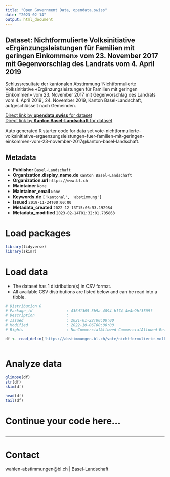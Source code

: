 ```yaml
---
title: "Open Government Data, opendata.swiss"
date: "2023-02-14"
output: html_document
---
```


## Dataset: Nichtformulierte Volksinitiative «Ergänzungsleistungen für Familien mit geringen Einkommen» vom 23. November 2017 mit Gegenvorschlag des Landrats vom 4. April 2019

Schlussresultate der kantonalen Abstimmung 'Nichtformulierte Volksinitiative «Ergänzungsleistungen für Familien mit geringen Einkommen» vom 23. November 2017 mit Gegenvorschlag des Landrats vom 4. April 2019', 24. November 2019, Kanton Basel-Landschaft, aufgeschlüsselt nach Gemeinden.

[Direct link by **opendata.swiss** for dataset](https://opendata.swiss/de/dataset/nichtformulierte-volksinitiative-erganzungsleistungen-fur-familien-mit-geringen-einkommen-2019)<br>
[Direct link by **Kanton Basel-Landschaft** for dataset](https://abstimmungen.bl.ch/vote/nichtformulierte-volksinitiative-ergaenzungsleistungen-fuer-familien-mit-geringen-einkommen-vom-23-november-2017/data)

Auto generated R starter code for data set vote-nichtformulierte-volksinitiative-ergaenzungsleistungen-fuer-familien-mit-geringen-einkommen-vom-23-november-2017@kanton-basel-landschaft.

## Metadata

- **Publisher** `Basel-Landschaft`
- **Organization.display_name.de** `Kanton Basel-Landschaft`
- **Organization.url** `https://www.bl.ch`
- **Maintainer** `None`
- **Maintainer_email** `None`
- **Keywords.de** `['kantonal', 'abstimmung']`
- **Issued** `2019-11-24T00:00:00`
- **Metadata_created** `2022-12-13T15:05:53.192984`
- **Metadata_modified** `2023-02-14T01:32:01.705863`


# Load packages

```r

library(tidyverse)
library(skimr)

```

# Load data

-   The dataset has 1 distribution(s) in CSV format.
-   All available CSV distributions are listed below and can be read into a tibble.

```r

# Distribution 0
# Package_id               : 436d1365-3b9a-4894-b174-4e4e9bf3509f
# Description              : 
# Issued                   : 2021-01-22T00:00:00
# Modified                 : 2022-10-06T00:00:00
# Rights                   : NonCommercialAllowed-CommercialAllowed-ReferenceRequired

df <- read_delim('https://abstimmungen.bl.ch/vote/nichtformulierte-volksinitiative-ergaenzungsleistungen-fuer-familien-mit-geringen-einkommen-vom-23-november-2017/data-csv')



```

# Analyze data

```r

glimpse(df)
str(df)
skim(df)

head(df)
tail(df)

```

# Continue your code here...

```r

```

------------------------------------------------------------------------

# Contact

wahlen-abstimmungen@bl.ch | Basel-Landschaft
